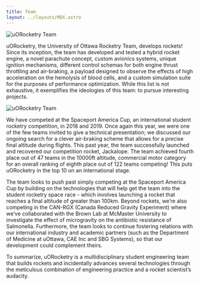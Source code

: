 ```yaml
---
title: Team
layout: ../layouts/MDX.astro
---
```


![uORocketry Team](https://uorocketry.ca/images/IMG_5414.jpg)

uORocketry, the University of Ottawa Rocketry Team, develops rockets! Since its inception, the team has developed and tested a hybrid rocket engine, a novel parachute concept, custom avionics systems, unique ignition mechanisms, different control schemas for both engine thrust throttling and air-braking, a payload designed to observe the effects of high acceleration on the hemolysis of blood cells, and a custom simulation suite for the purposes of performance optimization. While this list is not exhaustive, it exemplifies the ideologies of this team: to pursue interesting projects.

![uORocketry Team](https://uorocketry.ca/images/paul-rocket-73.jpg)

We have competed at the Spaceport America Cup, an international student rocketry competition, in 2018 and 2019. Once again this year, we were one of the few teams invited to give a technical presentation; we discussed our ongoing search for a clever air-braking scheme that allows for a precise final altitude during flights. This past year, the team successfully launched and recovered our competition rocket, Jackalope. The team achieved fourth place out of 47 teams in the 10000ft altitude, commercial motor category for an overall ranking of eighth place out of 122 teams competing! This puts uORocketry in the top 10 on an international stage.

The team looks to push past simply competing at the Spaceport America Cup by building on the technologies that will help get the team into the student rocketry space race - which involves launching a rocket that reaches a final altitude of greater than 100km. Beyond rockets, we’re also competing in the CAN-RGX (Canada Reduced Gravity Experiment) where we’ve collaborated with the Brown Lab at McMaster University to investigate the effect of microgravity on the antibiotic resistance of Salmonella. Furthermore, the team looks to continue fostering relations with our international industry and academic partners (such as the Department of Medicine at uOttawa, CAE Inc and SBG Systems), so that our development could complement theirs.

To summarize, uORocketry is a multidisciplinary student engineering team that builds rockets and incidentally advances several technologies through the meticulous combination of engineering practice and a rocket scientist’s audacity.
